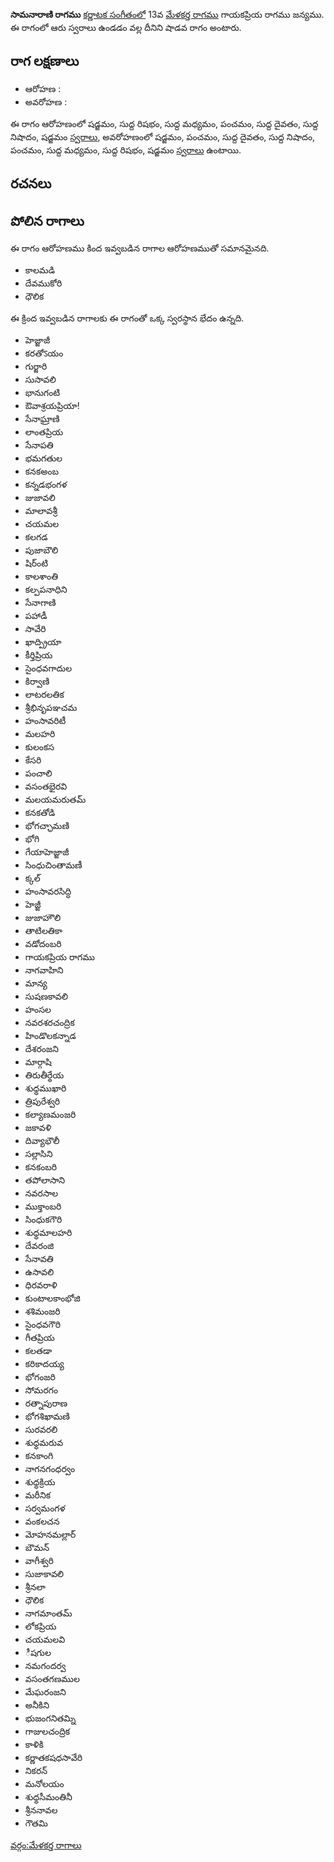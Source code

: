 {{Infobox ragam
	| name          	= సామనారాణి
	| synonym	    	= 
	| mela          	= 
	| chakra        	= 
	| janaka        	= 
	| type          	= శాడవ
	| arohanam      	= {{svaraC|S|R1|M1|P|D1|N1|S'}} 
	| avarohanam    	= {{svaraC|S'|P|D1|N1|P|M1|R1|S}}
	| jeeva         	=
	| chhaya        	=
	| nyasa         	=
	| vishesha      	= 
	| equivalent  		= 
}}
{{కర్ణాటక సంగీత రాగాలు}}
'''సామనారాణి రాగము''' [[కర్ణాటక సంగీతం]]లో 13వ [[మేళకర్త రాగము]] గాయకప్రియ రాగము జన్యము.  ఈ రాగంలో ఆరు స్వరాలు ఉండడం వల్ల దీనిని షాడవ రాగం అంటారు.


==రాగ లక్షణాలు==


* ఆరోహణ : {{svaraC|S|R1|M1|P|D1|N1|S'}} 
* అవరోహణ : {{svaraC|S'|P|D1|N1|P|M1|R1|S}}

ఈ రాగం ఆరోహణంలో షడ్జమం, సుద్ద రిషభం, సుద్ద మధ్యమం, పంచమం, సుద్ద దైవతం, సుద్ద నిషాదం, షడ్జమం [[స్వరాలు]], అవరోహణంలో షడ్జమం, పంచమం, సుద్ద దైవతం, సుద్ద నిషాదం, పంచమం, సుద్ద మధ్యమం, సుద్ద రిషభం, షడ్జమం [[స్వరాలు]] ఉంటాయి.

==రచనలు==



==పోలిన రాగాలు==
ఈ రాగం ఆరోహణము కింద ఇవ్వబడిన రాగాల ఆరోహణముతో సమానమైనది.
* కాలమడి
* దేవముకోరి
* ధౌలిక

ఈ క్రింద ఇవ్వబడిన రాగాలకు ఈ రాగంతో ఒక్క స్వరస్థాన భేదం ఉన్నది.
* హెజ్జాజీ
* కరతోऽయం
* గుర్జారి
* సుసావలి
* భానుగంటి
* ఔవాశ్రయప్రియా!
* సేనాఘ్రాణి
* లాంతప్రియ
* సేనాపతి
* భమగతుల
* కనకఅంబ
* కన్నడభంగళ
* జుజావలి
* మాలావశ్రీ
* చయమల
* కలగడ
* పుజాబౌలి
* షిర్ంటి
* కాలశాంతి
* కల్పపనాధిని
* సేనాగాణి
* పహాడీ
* సావేరి
* ఖాద్ప్రియా
* కీర్తిప్రియ
* సైంధవగాదుల
* కిర్వాణి
* లాటరలతిక
* శ్రీభినృపఞచమ
* హంసావరిటీ
* మలహరి
* కులంకస
* కేసరి
* పంచాలి
* వసంతభైరవి
* మలయమరుతమ్
* కనకతోడి
* భోగచ్ఛామణి
* భోగి
* గేయాహెజ్జాజీ
* సింధుచింతామణీ
* క్కల్
* హంసావరసిద్ధి
* హెజ్జీ
* జుజాహౌలి
* తాటిలతికా
* వడోదంబరి
* గాయకప్రియ రాగము
* నాగవాహిని
* మాన్య
* సుషణకావలి
* హంసల
* నవరశరచంద్రిక
* హిండొలకన్నాడ
* దేశరంజని
* మార్గాషి
* తిరుతీర్థేయ
* శుధ్ధముఖారి
* త్రిపురేశ్వరి
* కల్యాణమంజరి
* జకావళి
* దివ్యాభౌలీ
* సల్లాసిని
* కనకంబరి
* తపోలాసాని
* నవరసాల
* ముక్తాంబరి
* సింధుకగౌరి
* శుధ్ధమాలహరి
* దేవరంజి
* సేనావతి
* ఉసావలి
* ధిరవరాళి
* కుంటాలకాంభోజి
* శశిమంజరి
* సైంధవగౌరి
* గీతప్రియ
* కలతడా
* కరికాదయ్య
* భోగంజరి
* సోమరగం
* రత్నాపురాణ
* భోగశిఖామణి
* సురవరలి
* శుధ్ధమరువ
* కనకాంగి
* నాగనగంధర్వం
* శుధ్ధక్రియ
* మరీనిక
* సర్వమంగళ
* వంకలచన
* మోహనమల్లార్
* బౌమన్
* వాగీశ్వరి
* సుజాకావలి
* శ్రీనలా
* ధౌలిక
* నాగమాంతమ్
* లోకప్రియ
* చయమలవి
* ీషగుల
* నమగందర్వ
* వసంతగణముల
* మేఘరంజని
* అనీకిని
* భుజంగనితమ్ని
* గాజులచంద్రిక
* కాళికి
* కర్ణాతకషధసావేరి
* నికరన్
* మనోలయం
* శుధ్ధసీమంతినీ
* శ్రీననావల
* గౌతమి



[[వర్గం:మేళకర్త రాగాలు]]